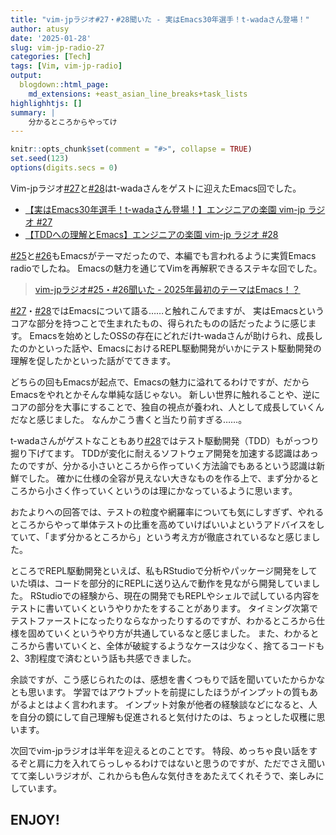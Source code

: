 ```yaml
---
title: "vim-jpラジオ#27・#28聞いた - 実はEmacs30年選手！t-wadaさん登場！"
author: atusy
date: '2025-01-28'
slug: vim-jp-radio-27
categories: [Tech]
tags: [Vim, vim-jp-radio]
output:
  blogdown::html_page:
    md_extensions: +east_asian_line_breaks+task_lists
highlighhtjs: []
summary: |
    分かるところからやってけ
---
```


```r
knitr::opts_chunk$set(comment = "#>", collapse = TRUE)
set.seed(123)
options(digits.secs = 0)
```

<!--
- 年始の収録。ありすえ家はインフル
- Emacsのきっかけは大学でのすりこみ。日本語を使えた。メール専用ソフトの役割も担った。
- Emacsあんまり落ちないから起動しっぱなし
- きのこ本。日本人10本追加で107本 <https://techblog.cartaholdings.co.jp/entry/carta-kinoko-book-2024>
- 金のない大学生がLinux, Emacs, GCCを使えた。恩を感じる
- EmacsのパッケージはGPLライセンスで公開。貢献の連鎖。誇らしい
- 企業によるOSSへのフリーライド

- Emasいつ使う？
  - 1人で作業するとき
  - でも言語による
      - Java: IntelliJ
      - Rust: VSCode
  - 経費生産はEmacs
      - スクラッチバッファ
      - その場かぎりの計算とかに便利
      - TDDに繋がる
- ペア・モブはVSCodeとかIntelliJとか
  - 技術顧問・コンサルとして一緒にコード書いて知見とか技術を残すのが仕事だから
- いろんなエディタを使うけど、20年くらいペア・モブやってるので、訓練済み。モードがきりかわる
  - Kent Beckが自分の好みとチームの生産性どっちをとるの？
- リモートだと好きなキーボード・キーバインディング使えるのはいい
- REPL駆動開発
    - ちっちゃい式を書いて実行して、組み合わせていくことができる
    - documentとかもEmacsの中で見れる。完結している。
- TDD
    - Emacsだな
    - これは動くなと分かってるものを組み合わせて複雑なものを、破綻なく作る
        - 上から作るのとは違う
            - 自分たちの設計はだいたい間違ってる
        - Unixカルチャ
        - 小さいものから作ってもだいたい間違ってるけど、全滅しない。部分部分は生き残る。7・8割
            - 生き残ったものを組み合わせていく
            - 変化にたえる
    - 最終的なゴールが見えてるからTDDできるんですねって言われる
        - じっさいにはわかってない
        - 仕様が分からないから分かるところからテストを書く
        - わかってないもの・複雑なものに対するプラクティス
    - tomoyaさんもすっと入れた
        - 目の前のできることから始めればいい
    - 複雑なものを破綻なく

- https://levtech.jp/media/article/column/detail_496/
    - うまくテストが管理されていると10分とか短かい時間でCIがおわる
- 画面上のテストをどうかけばいいかわからない
    - インタラクションがある・変わりやすいでむずかしい
    - VRT・storybook・playwrightのE2Eなど書けるところから。単体テストには軸足をうつせばいい。最初はどんな粒度でもいい。頑張りすぎない。網羅率も気にしない。コスパに合わせて。
- Findy開発生産性カンファレンス2025にKent Beckがくる
- 次回はゲストなしで半年を振り返る
-->



[#25]: https://audee.jp/voice/show/96517

[#26]: https://audee.jp/voice/show/97075

[#27]: https://audee.jp/voice/show/97837

[#28]: https://audee.jp/voice/show/97837

Vim-jpラジオ[#27]と[#28]はt-wadaさんをゲストに迎えたEmacs回でした。

- [【実はEmacs30年選手！t-wadaさん登場！】エンジニアの楽園 vim-jp ラジオ #27][#27]
- [【TDDへの理解とEmacs】エンジニアの楽園 vim-jp ラジオ #28][#28]

[#25]と[#26]もEmacsがテーマだったので、本編でも言われるように実質Emacs radioでしたね。
Emacsの魅力を通じてVimを再解釈できるステキな回でした。

> [vim-jpラジオ#25・#26聞いた - 2025年最初のテーマはEmacs！？](https://blog.atusy.net/2025/01/16/vim-jp-radio-25/)

[#27]・[#28]ではEmacsについて語る……と触れこんでますが、 実はEmacsというコアな部分を持つことで生まれたもの、得られたものの話だったように感じます。
Emacsを始めとしたOSSの存在にどれだけt-wadaさんが助けられ、成長したのかといった話や、EmacsにおけるREPL駆動開発がいかにテスト駆動開発の理解を促したかといった話がでてきます。

どちらの回もEmacsが起点で、Emacsの魅力に溢れてるわけですが、だからEmacsをやれとかそんな単純な話じゃない。
新しい世界に触れることや、逆にコアの部分を大事にすることで、独自の視点が養われ、人として成長していくんだなと感じました。
なんかこう書くと当たり前すぎる……。

t-wadaさんがゲストなこともあり[#28]ではテスト駆動開発（TDD）もがっつり掘り下げてます。
TDDが変化に耐えるソフトウェア開発を加速する認識はあったのですが、分かる小さいところから作っていく方法論でもあるという認識は新鮮でした。
確かに仕様の全容が見えない大きなものを作る上で、まず分かるところから小さく作っていくというのは理にかなっているように思います。

おたよりへの回答では、テストの粒度や網羅率についても気にしすぎず、やれるところからやって単体テストの比重を高めていけばいいよというアドバイスをしていて、「まず分かるところから」という考え方が徹底されているなと感じました。

ところでREPL駆動開発といえば、私もRStudioで分析やパッケージ開発をしていた頃は、コードを部分的にREPLに送り込んで動作を見ながら開発していました。
RStudioでの経験から、現在の開発でもREPLやシェルで試している内容をテストに書いていくというやりかたをすることがあります。
タイミング次第でテストファーストになったりならなかったりするのですが、わかるところから仕様を固めていくというやり方が共通しているなと感じました。
また、わかるところから書いていくと、全体が破綻するようなケースは少なく、捨てるコードも2、3割程度で済むという話も共感できました。

余談ですが、こう感じられたのは、感想を書くつもりで話を聞いていたからかなとも思います。
学習ではアウトプットを前提にしたほうがインプットの質もあがるよとはよく言われます。
インプット対象が他者の経験談などになると、人を自分の鏡にして自己理解も促進されると気付けたのは、ちょっとした収穫に思います。

次回でvim-jpラジオは半年を迎えるとのことです。
特段、めっちゃ良い話をするぞと肩に力を入れてらっしゃるわけではないと思うのですが、ただでさえ聞いてて楽しいラジオが、これからも色んな気付きをあたえてくれそうで、楽しみにしています。

## ENJOY!



